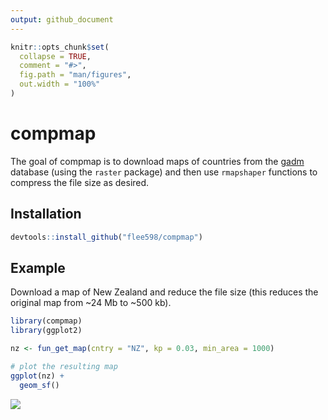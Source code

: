 ```yaml
---
output: github_document
---
```


<!-- README.md is generated from README.Rmd. Please edit that file -->

```r
knitr::opts_chunk$set(
  collapse = TRUE,
  comment = "#>",
  fig.path = "man/figures",
  out.width = "100%"
)
```

# compmap

<!-- badges: start -->
<!-- badges: end -->

The goal of compmap is to download maps of countries from the [gadm](https://gadm.org) database (using the `raster` package) and then use `rmapshaper` functions to compress the file size as desired. 

## Installation

``` r
devtools::install_github("flee598/compmap")
```

## Example
Download a map of New Zealand and reduce the file size (this reduces the original map from ~24 Mb to ~500 kb).
```r
library(compmap)
library(ggplot2)

nz <- fun_get_map(cntry = "NZ", kp = 0.03, min_area = 1000)

# plot the resulting map
ggplot(nz) +
  geom_sf()
```

![](man/figures/nz_map.png)


